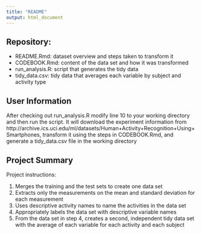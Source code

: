 ```yaml
---
title: "README"
output: html_document
---
```


## Repository:

* README.Rmd: dataset overview and steps taken to transform it
* CODEBOOK.Rmd: content of the data set and how it was transformed
* run_analysis.R: script that generates the tidy data
* tidy_data.csv: tidy data that averages each variable by subject and activity type

## User Information
After checking out run_analysis.R modify line 10 to your working directory and then run the script. It will download the experiment information from http://archive.ics.uci.edu/ml/datasets/Human+Activity+Recognition+Using+Smartphones, transform it using the steps in CODEBOOK.Rmd, and generate a tidy_data.csv file in the working directory

## Project Summary
Project instructions: 

1. Merges the training and the test sets to create one data set
2. Extracts only the measurements on the mean and standard deviation for each measurement
3. Uses descriptive activity names to name the activities in the data set
4. Appropriately labels the data set with descriptive variable names
5. From the data set in step 4, creates a second, independent tidy data set with the average of each variable for each activity and each subject

